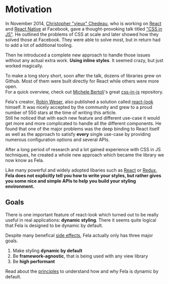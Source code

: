 

# Motivation

In November 2014, [Christopher "vjeux" Chedeau](https://twitter.com/vjeux), who is working on [React](https://facebook.github.io/react/) and [React Native](https://facebook.github.io/react-native/) at Facebook, gave a thought-provoking talk titled ["CSS in JS"](https://speakerdeck.com/vjeux/react-css-in-js). He outlined the problems of CSS at scale and later showed how they solved those at Facebook. They were able to solve most, but in return had to add a lot of additional tooling.

Then he introduced a complete new approach to handle those issues without any actual extra work. **Using inline styles**. It seemed crazy, but just worked magically.

To make a long story short, soon after the talk, dozens of libraries grew on Github. Most of them were built directly for React while others were more open. <br />
For a quick overview, check out [Michele Bertoli](https://twitter.com/MicheleBertoli)'s great  [css-in-js](https://github.com/MicheleBertoli/css-in-js) repository.

Fela's creator, [Robin Weser](https://twitter.com/robinweser), also published a solution called [react-look](https://github.com/robinweser/react-look) himself. It was nicely accepted by the community and grew to a proud number of 550 stars at the time of writing this article.<br />
Still he noticed that with each new feature and different use-case it would get more and more complicated to handle all the different components. He found that one of the major problems was the deep binding to React itself as well as the approach to satisfy **every** single use-case by providing numerous configuration options and several APIs.<br />

After a long period of research and a lot gained experience with CSS in JS techniques, he created a whole new approach which became the library we now know as Fela.

Like many powerful and widely adopted libaries such as [React](https://github.com/facebook/react) or [Redux](https://github.com/reactjs/redux), **Fela does not explicitly tell you how to write your styles, but rather gives you some nice and simple APIs to help you build your styling environment.**

## Goals
There is one important feature of react-look which turned out to be really useful in real applications: **dynamic styling**.
There it seems quite logical that Fela is designed to be dynamic by default.

Despite many benefical [side effects](Benefits.md), Fela actually only has three major goals.

1. Make styling **dynamic by default**
2. Be **framework-agnostic**, that is being used with any view library
3. Be **high performant**

Read about the [principles](Principles.md) to understand how and why Fela is dynamic by default.
